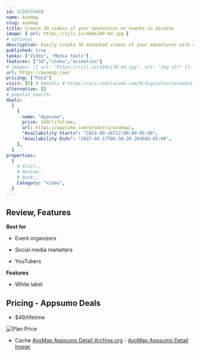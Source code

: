 ```yaml
---
id: 1726574458
name: AvoMap
slug: avomap
title: Create 3D videos of your adventures or events in minutes
image: { url: https://iili.io/d6AkZAP.md.jpg }
# optional
description: Easily create 3D animated videos of your adventures with customizable featuresTailor your videos for any platform, including social media, with export options in 16 - 9 or 9 - 16 formats
published: true
tasks: ["Video", "Media tools"]
features: ["3d","video","animation"]
# images: [{ url: "https://iili.io/dI8yiYB.md.jpg", alt: "img alt" }]
url: https://avomap.com/
pricing: ["Paid"]
visit: [0] # monthly # https://pro.similarweb.com/#/digitalsuite/websiteanalysis/home
alternative: []
# popular_search:
deals:
  [
    {
      name: "Appsumo",
      price: $49/lifetime,
      url: https://appsumo.com/products/avomap/,
      "Availability Starts": "2024-09-16T12:00:00-05:00",
      "Availability Ends": "2025-09-17T06:38:20.203680-05:00",
    },
  ]
properties:
  {
    # Visit:,
    # Review:,
    # Rank:,
    Category: "Video",
  }
---
```


## Review, Features

 

**Best for**

- Event organizers

- Social media marketers

- YouTubers

**Features**

- White label

## Pricing - Appsumo Deals

- $49/lifetime

<Img src="https://iili.io/d6RR5Kv.png" alt="Plan Price" />

- Cache [AvoMap Appsumo Detail Archive.org](https://web.archive.org/web/*/https://appsumo.com/products/avomap/) - [AvoMap Appsumo Detail Image](https://iili.io/d6RR8xe.png)
